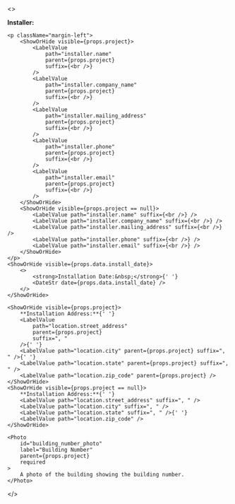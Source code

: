 <>
    <p>**Installer:**</p>

    <p className="margin-left">
        <ShowOrHide visible={props.project}>
            <LabelValue
                path="installer.name"
                parent={props.project}
                suffix={<br />}
            />
            <LabelValue
                path="installer.company_name"
                parent={props.project}
                suffix={<br />}
            />
            <LabelValue
                path="installer.mailing_address"
                parent={props.project}
                suffix={<br />}
            />
            <LabelValue
                path="installer.phone"
                parent={props.project}
                suffix={<br />}
            />
            <LabelValue
                path="installer.email"
                parent={props.project}
                suffix={<br />}
            />
        </ShowOrHide>
        <ShowOrHide visible={props.project == null}>
            <LabelValue path="installer.name" suffix={<br />} />
            <LabelValue path="installer.company_name" suffix={<br />} />
            <LabelValue path="installer.mailing_address" suffix={<br />} />
            <LabelValue path="installer.phone" suffix={<br />} />
            <LabelValue path="installer.email" suffix={<br />} />
        </ShowOrHide>
    </p>
    <ShowOrHide visible={props.data.install_date}>
        <>
            <strong>Installation Date:&nbsp;</strong>{' '}
            <DateStr date={props.data.install_date} />
        </>
    </ShowOrHide>

    <ShowOrHide visible={props.project}>
        **Installation Address:**{' '}
        <LabelValue
            path="location.street_address"
            parent={props.project}
            suffix=", "
        />{' '}
        <LabelValue path="location.city" parent={props.project} suffix=", " />{' '}
        <LabelValue path="location.state" parent={props.project} suffix=", " />
        <LabelValue path="location.zip_code" parent={props.project} />
    </ShowOrHide>
    <ShowOrHide visible={props.project == null}>
        **Installation Address:**{' '}
        <LabelValue path="location.street_address" suffix=", " />
        <LabelValue path="location.city" suffix=", " />
        <LabelValue path="location.state" suffix=", " />{' '}
        <LabelValue path="location.zip_code" />
    </ShowOrHide>

    <Photo
        id="building_number_photo"
        label="Building Number"
        parent={props.project}
        required
    >
        A photo of the building showing the building number.
    </Photo>

</>
